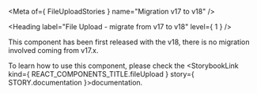
<Meta of={ FileUploadStories } name="Migration v17 to v18" />

<Heading label="File Upload - migrate from v17 to v18" level={ 1 } />

This component has been first released with the v18, there is no migration involved coming from v17.x.

To learn how to use this component, please check the <StorybookLink kind={ REACT_COMPONENTS_TITLE.fileUpload } story={ STORY.documentation }>documentation</StorybookLink>.
